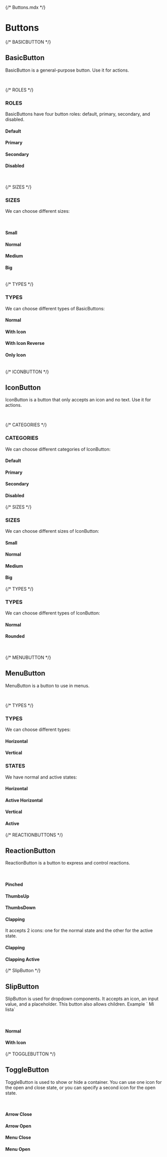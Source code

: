 {/* Buttons.mdx */}


<Meta title="Buttons" />

<h1 style={{ paddingBottom: "4rem" }}>Buttons</h1>

{/* BASICBUTTON */}

<h2 className="StoryBookHeadingComponent">BasicButton</h2>
<p> BasicButton is a general-purpose button. Use it for actions.</p>
<br />

{/* ROLES */}

<div className="StoryBookHeadingSection">
  <h3>ROLES</h3>
  <p>
    BasicButtons have four button roles: default, primary, secondary, and
    disabled.
  </p>
</div>

<div className="StoryBookComponentContainerStyle">

<div className="StoryBookArticle">
  <h4> Default </h4>
  <Story of={BasicButton.DefaultNormal} />
</div>

<div className="StoryBookArticle">
  <h4> Primary </h4>
  <Story of={BasicButton.PrimaryNormal} />
</div>

<div className="StoryBookArticle">
  <h4> Secondary </h4>
  <Story of={BasicButton.SecondaryNormal} />
</div>

  <div className="StoryBookArticle">
    <h4> Disabled </h4>
    <Story of={BasicButton.DisabledNormal} />
  </div>
</div>

<br />

{/* SIZES */}

<div className="StoryBookHeadingSection">
  <h3>SIZES</h3>
  <p>We can choose different sizes: </p>
</div>
<br />
<div className="StoryBookComponentContainerStyle">
  <div className="StoryBookArticle">
    <h4>Small</h4>
    <Story of={BasicButton.PrimarySmall} />
  </div>
  <div className="StoryBookArticle">
    <h4>Normal</h4>
    <Story of={BasicButton.PrimaryNormal} />
  </div>
  <div className="StoryBookArticle">
    <h4>Medium</h4>
    <Story of={BasicButton.PrimaryMedium} />
  </div>
  <div className="StoryBookArticle">
    <h4>Big</h4>
    <Story of={BasicButton.PrimaryBig} />
  </div>
</div>

<br />
{/* TYPES */}
<div className="StoryBookHeadingSection">
  <h3>TYPES</h3>
  <p>We can choose different types of BasicButtons: </p>
</div>

<div className="StoryBookComponentContainerStyle">
  <div className="StoryBookArticle">
    <h4>Normal</h4>
    <Story of={BasicButton.SecondaryNormal} />
  </div>
  <div className="StoryBookArticle">
    <h4>With Icon</h4>
    <Story of={BasicButton.SecondaryNormalWithIcon} />
  </div>
  <div className="StoryBookArticle">
    <h4>With Icon Reverse</h4>
    <Story of={BasicButton.SecondaryNormalWithIconReverse} />
  </div>
  <div className="StoryBookArticle">
    <h4>Only Icon</h4>
    <Story of={BasicButton.SecondaryNormalOnlyIcon} />
  </div>
</div>
<br />
{/* ICONBUTTON */}

<h2 className="StoryBookHeadingComponent">IconButton</h2>
<p>
  IconButton is a button that only accepts an icon and no text. Use it for
  actions.
</p>
<br />

{/* CATEGORIES */}

<div className="StoryBookHeadingSection">
  <h3>CATEGORIES</h3>
  <p>We can choose different categories of IconButton: </p>
</div>

<div className="StoryBookComponentContainerStyle">

<div className="StoryBookArticle">
  <h4> Default </h4>
  <Story of={IconButton.DefaultNormal} />
</div>

<div className="StoryBookArticle">
  <h4> Primary </h4>
  <Story of={IconButton.PrimaryNormal} />
</div>

<div className="StoryBookArticle">
  <h4> Secondary </h4>
  <Story of={IconButton.SecondaryNormal} />
</div>

  <div className="StoryBookArticle">
    <h4> Disabled </h4>
    <Story of={IconButton.DisabledNormal} />
  </div>
</div>

{/* SIZES */}

<div style={{ padding: "1rem" }}>
  <h3>SIZES</h3>
  <p>We can choose different sizes of IconButton:</p>
</div>
<div className="StoryBookComponentContainerStyle">

  <div className="StoryBookArticle">
    <h4>Small</h4>
    <Story of={IconButton.PrimarySmallRounded}/>
  </div>
  <div className="StoryBookArticle">
    <h4>Normal</h4>
    <Story of={IconButton.PrimaryNormalRounded}/>
  </div>
  <div className="StoryBookArticle">
    <h4>Medium</h4>
    <Story of={IconButton.PrimaryMediumRounded}/>
  </div>
  <div className="StoryBookArticle">
    <h4>Big</h4>
    <Story of={IconButton.PrimaryBigRounded}/>
  </div>
</div>

{/* TYPES */}

<div className="StoryBookHeadingSection">
  <h3>TYPES</h3>
  <p>We can choose different types of IconButton: </p>
</div>

<div className="StoryBookComponentContainerStyle">
  <div className="StoryBookArticle">
    <h4>Normal</h4>
    <Story of={IconButton.SecondaryNormal} />
  </div>
  <div className="StoryBookArticle">
    <h4>Rounded</h4>
    <Story of={IconButton.PrimaryNormalRounded} />
  </div>
</div>
<br />

{/* MENUBUTTON */}

<h2 className="StoryBookHeadingComponent">MenuButton</h2>
<p> MenuButton is a button to use in menus.</p>
<br />

{/* TYPES */}

<div className="StoryBookHeadingSection">
  <h3>TYPES</h3>
  <p>We can choose different types: </p>
</div>
<div className="StoryBookComponentContainerStyle">
  <div className="StoryBookArticle">
    <h4>Horizontal</h4>
    <Story of={MenuButton.Horizontal} />
  </div>
  <div className="StoryBookArticle">
    <h4>Vertical</h4>
    <Story of={MenuButton.Vertical} />
  </div>
</div>
<div className="StoryBookHeadingSection">
  <h3>STATES</h3>
  <p>We have normal and active states: </p>
</div>
<div className="StoryBookComponentContainerStyle">
  <div className="StoryBookArticle">
    <h4>Horizontal</h4>
    <Story of={MenuButton.Horizontal} />
  </div>
  <div className="StoryBookArticle">
    <h4>Active Horizontal</h4>
    <Story of={MenuButton.ActiveHorizontal} />
  </div>
  <div className="StoryBookArticle">
    <h4>Vertical</h4>
    <Story of={MenuButton.Vertical} />
  </div>
  <div className="StoryBookArticle">
    <h4>Active</h4>
    <Story of={MenuButton.Active} />
  </div>
</div>

{/* REACTIONBUTTONS */}

<h2 className="StoryBookHeadingComponent">ReactionButton</h2>
<p>ReactionButton is a button to express and control reactions.</p>
<br />
<div className="StoryBookComponentContainerStyle">
  <div className="StoryBookArticle">
    <h4>Pinched</h4>
    <Story of={ReactionButton.Pinched} />
  </div>
  <div className="StoryBookArticle">
    <h4>ThumbsUp</h4>
    <Story of={ReactionButton.ThumbsUp} />
  </div>
  <div className="StoryBookArticle">
    <h4>ThumbsDown</h4>
    <Story of={ReactionButton.ThumbsDown} />
  </div>
  <div className="StoryBookArticle">
    <h4>Clapping</h4>
    <Story of={ReactionButton.Clapping} />
  </div>
</div>
<p>
  It accepts 2 icons: one for the normal state and the other for the active
  state.
</p>
<div className="StoryBookComponentContainerStyle">
  <div className="StoryBookArticle">
    <h4>Clapping</h4>
    <Story of={ReactionButton.Clapping} />
  </div>
  <div className="StoryBookArticle">
    <h4>Clapping Active</h4>
    <Story of={ReactionButton.ClappingActive} />
  </div>
</div>

{/* SlipButton */}

<h2 className="StoryBookHeadingComponent">SlipButton</h2>
<p>
  SlipButton is used for dropdown components. It accepts an icon, an input
  value, and a placeholder. This button also allows children. Example `
  <SlipButton>Mi lista</SlipButton>`
</p>
<br />
<div className="StoryBookComponentContainerStyle">
  <div className="StoryBookArticle">
    <h4>Normal</h4>
    <Story of={SlipButton.Normal} />
  </div>
  <div className="StoryBookArticle">
    <h4>With Icon</h4>
    <Story of={SlipButton.Icon} />
  </div>
</div>

{/* TOGGLEBUTTON */}

<h2 className="StoryBookHeadingComponent">ToggleButton</h2>
<p>
  ToggleButton is used to show or hide a container. You can use one icon for the
  open and close state, or you can specify a second icon for the open state.
</p>
<br />
<div className="StoryBookComponentContainerStyle">
  <div className="StoryBookArticle">
    <h4>Arrow Close</h4>
    <Story of={ToggleButton.Arrow} />
  </div>
  <div className="StoryBookArticle">
    <h4>Arrow Open</h4>
    <Story of={ToggleButton.ArrowOpen} />
  </div>
  <div className="StoryBookArticle">
    <h4>Menu Close</h4>
    <Story of={ToggleButton.Menu} />
  </div>
  <div className="StoryBookArticle">
    <h4>Menu Open</h4>
    <Story of={ToggleButton.MenuOpen} />
  </div>
</div>
